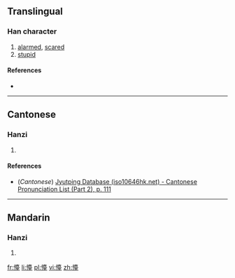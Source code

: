 ==Translingual==

===Han character===
{{Han char|rn=61|rad=心|as=14|sn=17|four=|canj=PGRG|ids=⿰忄臺}}

# [[alarmed]], [[scared]]
# [[stupid]]

====References====
* {{Han ref|kx=0406.320|dkj=11371|hdz=42364.060|uh=61DB|ud=25051}}

----

==Cantonese==

===Hanzi===
{{yue-hanzi|jyut=[[daai1]]|y=daai1}}

# {{defn|lang=yue|sort=心14}}

====References====
* (''Cantonese'') [http://www.iso10646hk.net/jp/document/download.jsp Jyutping Database (iso10646hk.net) - Cantonese Pronunciation List (Part 2), p. 111]

----

==Mandarin==

===Hanzi===
{{cmn-hanzi|pin=[[dāi]] ([[dai1]])|wg=tai<sup>1</sup>}}

# {{defn|lang=cmn|sort=心14}}

[[fr:懛]]
[[li:懛]]
[[pl:懛]]
[[vi:懛]]
[[zh:懛]]